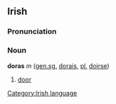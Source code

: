 ==Irish==
===Pronunciation===
{{IPA|[ˈdorəs]}}
===Noun===
'''doras''' ''m'' ([[genitive|gen.]][[singular|sg.]] [[dorais]], [[plural|pl.]] [[doirse]])
#[[door]]

[[Category:Irish language]]
